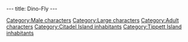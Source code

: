 ---
title: Dino-Fly
---

{{Character|
Name=Dino-Fly|
Image=DVDINO.jpg|
Race=Dino-Fly|
Gender=Male|
Size=Large|
Age=Adult}}

{{Stub}}

[[Category:Male characters]]
[[Category:Large characters]]
[[Category:Adult characters]]
[[Category:Citadel Island inhabitants]]
[[Category:Tippett Island inhabitants]]